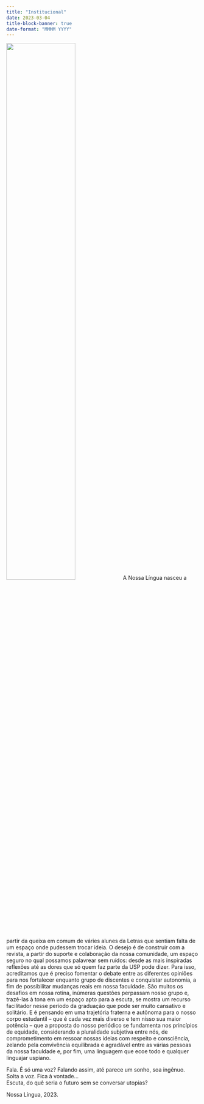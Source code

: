 ```yaml
---
title: "Institucional"
date: 2023-03-04
title-block-banner: true
date-format: "MMMM YYYY"
---
```


![](sobre.jpeg){.imgpar width="60%"} A Nossa Língua nasceu a partir da queixa em comum de váries alunes da Letras que sentiam falta de um espaço onde pudessem trocar ideia. O desejo é de construir com a revista, a partir do suporte e colaboração da nossa comunidade, um espaço seguro no qual possamos palavrear sem ruídos: desde as mais inspiradas reflexões até as dores que só quem faz parte da USP pode dizer. Para isso, acreditamos que é preciso fomentar o debate entre as diferentes opiniões para nos fortalecer enquanto grupo de discentes e conquistar autonomia, a fim de possibilitar mudanças reais em nossa faculdade. São muitos os desafios em nossa rotina, inúmeras questões perpassam nosso grupo e, trazê-las à tona em um espaço apto para a escuta, se mostra um recurso facilitador nesse período da graduação que pode ser muito cansativo e solitário. E é pensando em uma trajetória fraterna e autônoma para o nosso corpo estudantil -- que é cada vez mais diverso e tem nisso sua maior potência -- que a proposta do nosso periódico se fundamenta nos princípios de equidade, considerando a pluralidade subjetiva entre nós, de comprometimento em ressoar nossas ideias com respeito e consciência, zelando pela convivência equilibrada e agradável entre as várias pessoas da nossa faculdade e, por fim, uma linguagem que ecoe todo e qualquer linguajar uspiano.

Fala. É só uma voz? Falando assim, até parece um sonho, soa ingênuo.\
Solta a voz. Fica à vontade...\
Escuta, do quê seria o futuro sem se conversar utopias?\

Nossa Língua, 2023.
